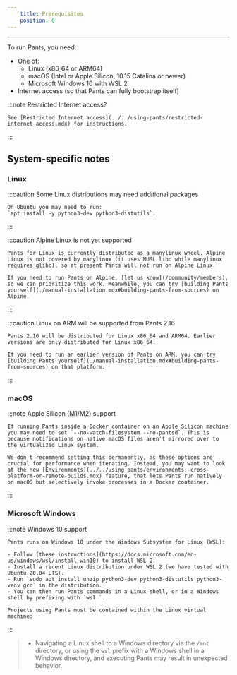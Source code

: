 ```yaml
---
    title: Prerequisites
    position: 0
---
```


---

To run Pants, you need:

- One of:
  - Linux (x86_64 or ARM64)
  - macOS (Intel or Apple Silicon, 10.15 Catalina or newer)
  - Microsoft Windows 10 with WSL 2
- Internet access (so that Pants can fully bootstrap itself)

:::note Restricted Internet access?

    See [Restricted Internet access](../../using-pants/restricted-internet-access.mdx) for instructions.

:::

## System-specific notes

### Linux

:::caution Some Linux distributions may need additional packages

    On Ubuntu you may need to run:
    `apt install -y python3-dev python3-distutils`.

:::

:::caution Alpine Linux is not yet supported

    Pants for Linux is currently distributed as a manylinux wheel. Alpine Linux is not covered by manylinux (it uses MUSL libc while manylinux requires glibc), so at present Pants will not run on Alpine Linux.

    If you need to run Pants on Alpine, [let us know](/community/members), so we can prioritize this work. Meanwhile, you can try [building Pants yourself](./manual-installation.mdx#building-pants-from-sources) on Alpine.

:::

:::caution Linux on ARM will be supported from Pants 2.16

    Pants 2.16 will be distributed for Linux x86_64 and ARM64. Earlier versions are only distributed for Linux x86_64.

    If you need to run an earlier version of Pants on ARM, you can try [building Pants yourself](./manual-installation.mdx#building-pants-from-sources) on that platform.

:::

### macOS

:::note Apple Silicon (M1/M2) support

    If running Pants inside a Docker container on an Apple Silicon machine you may need to set `--no-watch-filesystem --no-pantsd`. This is because notifications on native macOS files aren't mirrored over to the virtualized Linux system.

    We don't recommend setting this permanently, as these options are crucial for performance when iterating. Instead, you may want to look at the new [Environments](../../using-pants/environments:-cross-platform-or-remote-builds.mdx) feature, that lets Pants run natively on macOS but selectively invoke processes in a Docker container.

:::

### Microsoft Windows

:::note Windows 10 support

    Pants runs on Windows 10 under the Windows Subsystem for Linux (WSL):

    - Follow [these instructions](https://docs.microsoft.com/en-us/windows/wsl/install-win10) to install WSL 2.
    - Install a recent Linux distribution under WSL 2 (we have tested with Ubuntu 20.04 LTS).
    - Run `sudo apt install unzip python3-dev python3-distutils python3-venv gcc` in the distribution.
    - You can then run Pants commands in a Linux shell, or in a Windows shell by prefixing with `wsl `.

    Projects using Pants must be contained within the Linux virtual machine:

:::

> - Navigating a Linux shell to a Windows directory via the `/mnt` directory, or using the `wsl` prefix with a Windows shell in a Windows directory, and executing Pants may result in unexpected behavior.
